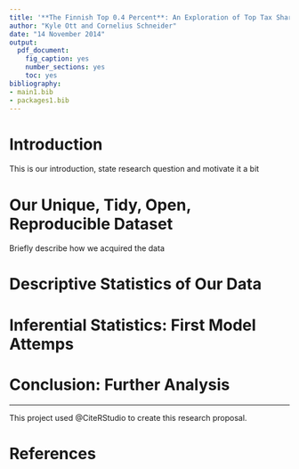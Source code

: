```yaml
---
title: '**The Finnish Top 0.4 Percent**: An Exploration of Top Tax Shares in Finland from 2009 to 2013'
author: "Kyle Ott and Cornelius Schneider"
date: "14 November 2014"
output:
  pdf_document:
    fig_caption: yes
    number_sections: yes
    toc: yes
bibliography:
- main1.bib
- packages1.bib
---
```


\pagebreak

# Introduction

This is our introduction, state research question and motivate it a bit

# Our Unique, Tidy, Open, Reproducible Dataset

Briefly describe how we acquired the data

# Descriptive Statistics of Our Data

# Inferential Statistics: First Model Attemps

# Conclusion: Further Analysis

***

This project used @CiteRStudio to create this research proposal.

\pagebreak

# References




